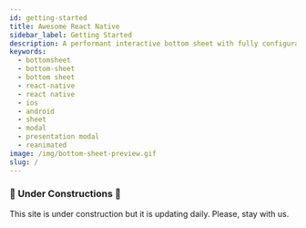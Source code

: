 ```yaml
---
id: getting-started
title: Awesome React Native
sidebar_label: Getting Started
description: A performant interactive bottom sheet with fully configurable options 🚀
keywords:
  - bottomsheet
  - bottom-sheet
  - bottom sheet
  - react-native
  - react native
  - ios
  - android
  - sheet
  - modal
  - presentation modal
  - reanimated
image: /img/bottom-sheet-preview.gif
slug: /
---
```



### 🚧 Under Constructions 🚧

This site is under construction but it is updating daily.
Please, stay with us.